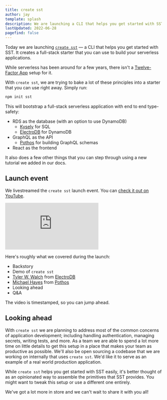 ```yaml
---
title: create sst
author: jay
template: splash
description: We are launching a CLI that helps you get started with SST easily.
lastUpdated: 2022-06-28
pagefind: false
---
```


Today we are launching [`create sst`](https://github.com/sst/sst/tree/master/packages/create-sst) — a CLI that helps you get started with SST. It creates a full-stack starter that you can use to build your serverless applications.

While serverless has been around for a few years, there isn't a [Twelve-Factor App](https://12factor.net) setup for it.

With `create sst`, we are trying to bake a lot of these principles into a starter that you can use right away. Simply run:

```bash
npm init sst
```

This will bootstrap a full-stack serverless application with end to end type-safety:

- RDS as the database (with an option to use DynamoDB)
  - [Kysely](https://github.com/koskimas/kysely) for SQL
  - [ElectroDB](https://github.com/tywalch/electrodb) for DynamoDB
- GraphQL as the API
  - [Pothos](https://pothos-graphql.dev) for building GraphQL schemas
- React as the frontend

It also does a few other things that you can step through using a new tutorial we added in our docs.

## Launch event

We livestreamed the `create sst` launch event. You can [check it out on YouTube](https://www.youtube.com/watch?v=wBTDkLIyMhw).

<div class="youtube-container">
  <iframe src="https://www.youtube-nocookie.com/embed/wBTDkLIyMhw" frameborder="0" allow="accelerometer; autoplay; clipboard-write; encrypted-media; gyroscope; picture-in-picture" allowfullscreen></iframe>
</div>

Here's roughly what we covered during the launch:

- Backstory
- Demo of `create sst`
- [Tyler W. Walch](https://twitter.com/tinkertamper) from [ElectroDB](https://github.com/tywalch/electrodb)
- [Michael Hayes](https://twitter.com/yavascript) from [Pothos](https://pothos-graphql.dev)
- Looking ahead
- Q&A

The video is timestamped, so you can jump ahead.


## Looking ahead

With `create sst` we are planning to address most of the common concerns of application development; including handling authentication, managing secrets, writing tests, and more. As a team we are able to spend a lot more time on little details to get this setup in a place that makes your team as productive as possible. We'll also be open sourcing a codebase that we are working on internally that uses `create sst`. We'd like it to serve as an example of a real world production application.

While `create sst` helps you get started with SST easily, it's better thought of as an opinionated way to assemble the primitives that SST provides. You might want to tweak this setup or use a different one entirely.

We've got a lot more in store and we can't wait to share it with you all!
